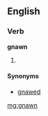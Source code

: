 ==English==

===Verb===
'''gnawn'''

# {{past participle of|gnaw}}

====Synonyms====
*[[gnawed]]

[[mg:gnawn]]